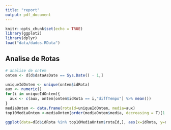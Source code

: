 ```yaml
---
title: "report"
output: pdf_document
---
```


```r
knitr::opts_chunk$set(echo = TRUE)
library(ggplot2)
library(dplyr)
load("data/dados.RData")
```

## Analise de Rotas

```r
# analise de ontem
ontem <- d[d$dataAsDate == Sys.Date() - 1,]

uniqueIdOntem <- unique(ontem$idRota)
aux <- numeric()
for(i in uniqueIdOntem){
  aux <- c(aux, ontem[ontem$idRota == i,"diffTempo"] %>% mean())
}
mediaOntem <- data.frame(rotaId=uniqueIdOntem, media=aux)
top10MediaOntem <-mediaOntem[order(mediaOntem$media, decreasing = T)[1:10], ]

ggplot(data=d[d$idRota %in% top10MediaOntem$rotaId,], aes(x=idRota, y=diffTempo, color=idRota))
```
